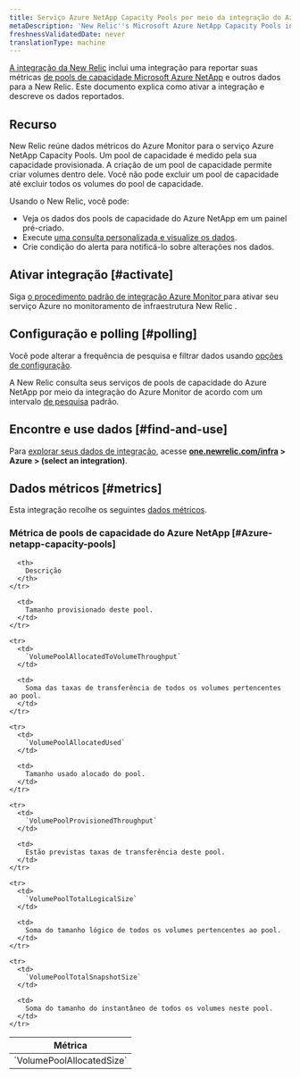 ```yaml
---
title: Serviço Azure NetApp Capacity Pools por meio da integração do Azure Monitor
metaDescription: 'New Relic''s Microsoft Azure NetApp Capacity Pools integration: what data it reports and how to enable it.'
freshnessValidatedDate: never
translationType: machine
---
```


[A integração da New Relic](/docs/infrastructure/integrations-getting-started/getting-started/introduction-infrastructure-integrations) inclui uma integração para reportar suas métricas [de pools de capacidade Microsoft Azure NetApp](https://learn.microsoft.com/en-us/azure/azure-netapp-files/azure-netapp-files-set-up-capacity-pool) e outros dados para a New Relic. Este documento explica como ativar a integração e descreve os dados reportados.

## Recurso

New Relic reúne dados métricos do Azure Monitor para o serviço Azure NetApp Capacity Pools. Um pool de capacidade é medido pela sua capacidade provisionada. A criação de um pool de capacidade permite criar volumes dentro dele. Você não pode excluir um pool de capacidade até excluir todos os volumes do pool de capacidade.

Usando o New Relic, você pode:

* Veja os dados dos pools de capacidade do Azure NetApp em um painel pré-criado.
* Execute [uma consulta personalizada e visualize os dados](/docs/infrastructure/integrations-getting-started/getting-started/use-integration-data-new-relic-insights).
* Crie condição do alerta para notificá-lo sobre alterações nos dados.

## Ativar integração [#activate]

Siga [o procedimento padrão de integração Azure Monitor ](/docs/infrastructure/microsoft-azure-integrations/azure-integrations-list/azure-monitor)para ativar seu serviço Azure no monitoramento de infraestrutura New Relic .

## Configuração e polling [#polling]

Você pode alterar a frequência de pesquisa e filtrar dados usando [opções de configuração](/docs/infrastructure/microsoft-azure-integrations/azure-integrations-list/azure-monitor/#settings).

A New Relic consulta seus serviços de pools de capacidade do Azure NetApp por meio da integração do Azure Monitor de acordo com um intervalo [de pesquisa](/docs/infrastructure/microsoft-azure-integrations/azure-integrations-list/azure-monitor/#settings) padrão.

## Encontre e use dados [#find-and-use]

Para [explorar seus dados de integração](/docs/infrastructure/integrations/find-use-infrastructure-integration-data), acesse <DoNotTranslate>**[one.newrelic.com/infra](https://one.newrelic.com/infra) > Azure > (select an integration)**</DoNotTranslate>.

## Dados métricos [#metrics]

Esta integração recolhe os seguintes [dados métricos](/docs/infrastructure/integrations-getting-started/getting-started/understand-integration-data-data-types#metric).

### Métrica de pools de capacidade do Azure NetApp [#Azure-netapp-capacity-pools]

<table>
  <thead>
    <tr>
      <th style={{ width: "300px" }}>
        Métrica
      </th>

      <th>
        Descrição
      </th>
    </tr>
  </thead>

  <tbody>
    <tr>
      <td>
        `VolumePoolAllocatedSize`
      </td>

      <td>
        Tamanho provisionado deste pool.
      </td>
    </tr>

    <tr>
      <td>
        `VolumePoolAllocatedToVolumeThroughput`
      </td>

      <td>
        Soma das taxas de transferência de todos os volumes pertencentes ao pool.
      </td>
    </tr>

    <tr>
      <td>
        `VolumePoolAllocatedUsed`
      </td>

      <td>
        Tamanho usado alocado do pool.
      </td>
    </tr>

    <tr>
      <td>
        `VolumePoolProvisionedThroughput`
      </td>

      <td>
        Estão previstas taxas de transferência deste pool.
      </td>
    </tr>

    <tr>
      <td>
        `VolumePoolTotalLogicalSize`
      </td>

      <td>
        Soma do tamanho lógico de todos os volumes pertencentes ao pool.
      </td>
    </tr>

    <tr>
      <td>
        `VolumePoolTotalSnapshotSize`
      </td>

      <td>
        Soma do tamanho do instantâneo de todos os volumes neste pool.
      </td>
    </tr>
  </tbody>
</table>
